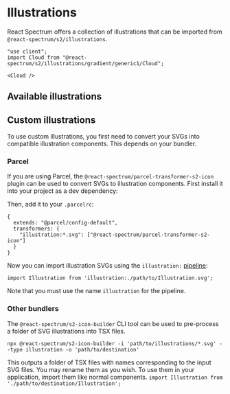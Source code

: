 

# Illustrations

<PageDescription>React Spectrum offers a collection of illustrations that can be imported from `@react-spectrum/s2/illustrations`.</PageDescription>

```tsx render expanded
"use client";
import Cloud from "@react-spectrum/s2/illustrations/gradient/generic1/Cloud";

<Cloud />
```

## Available illustrations

<IllustrationCards />

## Custom illustrations

To use custom illustrations, you first need to convert your SVGs into compatible illustration components. This depends on your bundler.

### Parcel

If you are using Parcel, the `@react-spectrum/parcel-transformer-s2-icon` plugin can be used to convert SVGs to illustration components. First install it into your project as a dev dependency:

<InstallCommand pkg="@react-spectrum/parcel-transformer-s2-icon" flags="--dev" />

Then, add it to your `.parcelrc`:

```tsx
{
  extends: "@parcel/config-default",
  transformers: {
    "illustration:*.svg": ["@react-spectrum/parcel-transformer-s2-icon"]
  }
}
```

Now you can import illustration SVGs using the `illustration:` [pipeline](https://parceljs.org/features/plugins/#named-pipelines):

`import Illustration from 'illustration:./path/to/Illustration.svg';`

Note that you must use the name `illustration` for the pipeline.

### Other bundlers

The `@react-spectrum/s2-icon-builder` CLI tool can be used to pre-process a folder of SVG illustrations into TSX files.

`npx @react-spectrum/s2-icon-builder -i 'path/to/illustrations/*.svg' --type illustration -o 'path/to/destination'`

This outputs a folder of TSX files with names corresponding to the input SVG files. You may rename them as you wish. To use them in your application, import them like normal components.
`import Illustration from './path/to/destination/Illustration';`

